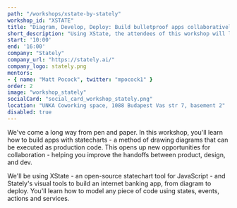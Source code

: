 ```yaml
---
path: "/workshops/xstate-by-stately"
workshop_id: "XSTATE"
title: "Diagram, Develop, Deploy: Build bulletproof apps collaboratively with statecharts"
short_description: "Using XState, the attendees of this workshop will learn how to model any piece of code using states, events, actions and services."
start: '10:00'
end: '16:00'
company: "Stately"
company_url: "https://stately.ai/"
company_logo: stately.png
mentors:
- { name: "Matt Pocock", twitter: "mpocock1" }
order: 2
image: "workshop_stately"
socialCard: "social_card_workshop_stately.png"
location: "UNKA Coworking space, 1088 Budapest Vas str 7, basement 2"
disabled: true
---
```


We've come a long way from pen and paper. In this workshop, you'll learn how to build apps with statecharts - a method of drawing diagrams
that can be executed as production code. This opens up new opportunities for collaboration - helping you improve the handoffs between product,
design, and dev.

We'll be using XState - an open-source statechart tool for JavaScript - and Stately's visual tools to build an internet banking app,
from diagram to deploy. You'll learn how to model any piece of code using states, events, actions and services.
